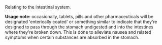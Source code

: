 Relating to the intestinal system.

'''Usage note:''' occasionally, tablets, pills and other pharmaceuticals will be designated 'enterically coated' or something similar to indicate that they're designed to pass through the stomach undigested and into the intestines where they're broken down.  This is done to alleviate nausea and related symptoms when certain substances are absorbed in the stomach.